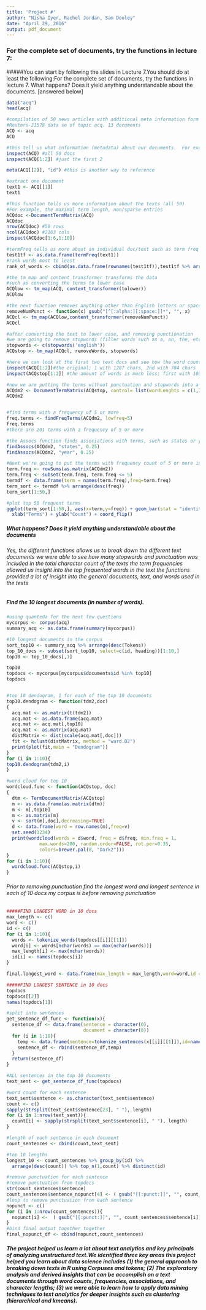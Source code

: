```yaml
---
title: 'Project #'
author: "Nisha Iyer, Rachel Jordan, Sam Dooley"
date: "April 29, 2016"
output: pdf_document
---
```


### For the complete set of documents, try the functions in lecture 7:

#####You can start by following the slides in Lecture 7.You should do at least the following:For the complete set of documents, try the functions in lecture 7. What happens? Does it yield anything understandable about the documents. [answered below]
```r
data("acq")
head(acq)

#compilation of 50 news articles with additional meta information form the 
#Reuters-21578 data se of topic acq. 13 documents
ACQ <- acq
ACQ

#this tell us what information (metadata) about our documents.  For example, how many chars are within each doc. 
inspect(ACQ) #all 50 docs
inspect(ACQ[1:2]) #just the first 2

meta(ACQ[[2]], "id") #this is another way to reference

#extract one document
text1 <- ACQ[[1]]
text1

#This function tells us more information about the texts (all 50)
#For example, the maximal term length, non/sparse entries 
ACQdoc <-DocumentTermMatrix(ACQ)
ACQdoc
nrow(ACQdoc) #50 rows
ncol(ACQdoc) #2103 cols
inspect(ACQdoc[1:6,1:10])

#termFreq tells us more about an individual doc/text such as term freq within the doc
test1tf <- as.data.frame(termFreq(text1))
#rank words most to least
rank_of_words <- cbind(as.data.frame(rownames(test1tf)),test1tf %>% arrange(desc(termFreq(text1))))

#the tm_map and content_transformer transforms the data 
#such as converting the terms to lower case
ACQlow <- tm_map(ACQ, content_transformer(tolower))
ACQlow

#the next function removes anything other than English letters or spaces 
removeNumPunct <- function(x) gsub("[^[:alpha:][:space:]]*", "", x)
ACQcl <- tm_map(ACQlow,content_transformer(removeNumPunct))
ACQcl

#after converting the text to lower case, and removing punctionation 
#we are going to remove stopwords (filler words such as a, an, the, etc.)
stopwords <- c(stopwords('english'))
ACQstop <- tm_map(ACQcl, removeWords, stopwords)

#here we can look at the first two text docs and see how the word count (char) differs
inspect(ACQ[1:2])#the original; 1 with 1287 chars, 2nd with 784 chars
inspect(ACQstop[1:2]) #the amount of words is much less; first with 1030 chars, second with 620 chars

#now we are putting the terms without punctuation and stopwords into a matrix
ACQdm2 <- DocumentTermMatrix(ACQstop, control= list(wordLenghts = c(1,Inf)))
ACQdm2


#find terms with a frequency of 5 or more
freq.terms <- findFreqTerms(ACQdm2, lowfreq=5)
freq.terms
#there are 201 terms with a frequency of 5 or more

#the Assocs function finds associations with terms, such as states or year
findAssocs(ACQdm2, "states", 0.25)
findAssocs(ACQdm2, "year", 0.25)

#Next we're going to put the terms with frequency count of 5 or more into a dataframe
term.freq <- rowSums(as.matrix(ACQdm2))
term.freq <- subset(term.freq, term.freq <= 5)
termdf <- data.frame(term = names(term.freq),freq=term.freq)
term_sort <- termdf %>% arrange(desc(freq))
term_sort[1:50,]

#plot top 50 frequent terms
ggplot(term_sort[1:50,], aes(x=term,y=freq)) + geom_bar(stat = "identity") + 
  xlab("Terms") + ylab("Count") + coord_flip()
```
##### What happens? Does it yield anything understandable about the documents 
###### Yes, the different functions allows us to break down the different text documents we were able to see how many stopwords and punctuation was included in the total character count of the texts the term frequencies allowed us insight into the top frequented words in the text the functions provided a lot of insight into the general documents, text, and words used in the texts

##### Find the 10 longest documents (in number of words).  
```r
#using quanteda for the next few questions
mycorpus <- corpus(acq)
summary_acq <- as.data.frame(summary(mycorpus))

#10 longest documents in the corpus
sort_top10 <- summary_acq %>% arrange(desc(Tokens))
top_10_docs <- subset(sort_top10, select=c(id, heading))[1:10,]
top10 <- top_10_docs[,1]

top10
topdocs <- mycorpus[mycorpus$documents$id %in% top10]
topdocs


#top 10 dendogram, 1 for each of the top 10 documents
top10.dendogram <- function(tdm2,doc)
{
  acq.mat <- as.matrix(t(tdm2))
  acq.mat <- as.data.frame(acq.mat)
  acq.mat <- acq.mat[,top10]
  acq.mat <- as.matrix(acq.mat)
  distMatrix <- dist(scale(acq.mat[,doc]))
  fit <- hclust(distMatrix, method = "ward.D2")
  print(plot(fit,main = "Dendogram"))
}
for (i in 1:10){
top10.dendogram(tdm2,i)
}

#word cloud for top 10
wordcloud.func <- function(ACQstop, doc)
{
  dtm <- TermDocumentMatrix(ACQstop)
  m <- as.data.frame(as.matrix(dtm))
  m <- m[,top10]
  m <- as.matrix(m)
  v <- sort(m[,doc],decreasing=TRUE)
  d <- data.frame(word = row.names(m),freq=v)
  set.seed(1234)
  print(wordcloud(words = d$word, freq = d$freq, min.freq = 1,
            max.words=200, random.order=FALSE, rot.per=0.35, 
            colors=brewer.pal(8, "Dark2")))
}
for (i in 1:10){
  wordcloud.func(ACQstop,i)
}
```

###### Prior to removing punctuation find the longest word and longest sentence in each of 10 docs my corpus is before removing punctuation

```r
#####FIND LONGEST WORD in 10 docs
max_length <- c()
word <- c()
id <- c()
for (i in 1:10){
  words <- tokenize_words(topdocs[[i]][[1]])
  word[i] <- words[nchar(words) == max(nchar(words))]
  max_length[i] <- max(nchar(words))
  id[i] <- names(topdocs[i])
}

final.longest_word <- data.frame(max_length = max_length,word=word,id = id)

#####FIND LONGEST SENTENCE in 10 docs
topdocs
topdocs[[2]]
names(topdocs[1])

#split into sentences
get_sentence_df_func <- function(x){
  sentence_df <- data.frame(sentence = character(0),
                            document = character(0))
  for (i in 1:10){
    temp <- data.frame(sentence=tokenize_sentences(x[[i]][[1]]),id=names(x[i]))
    sentence_df <- rbind(sentence_df,temp)
  }
  return(sentence_df)
}

#ALL sentences in the top 10 documents 
text_sent <- get_sentence_df_func(topdocs)

#word count for each sentence
text_sent$sentence <- as.character(text_sent$sentence)
count <- c()
sapply(strsplit(text_sent$sentence[23], " "), length)
for (i in 1:nrow(text_sent)){
  count[i] <- sapply(strsplit(text_sent$sentence[i], " "), length)
}

#length of each sentence in each document
count_sentences <- cbind(count,text_sent)

#top 10 lengths 
longest_10 <- count_sentences %>% group_by(id) %>% 
  arrange(desc(count)) %>% top_n(1,count) %>% distinct(id)

#remove punctuation for each sentence
#remove punctuation from topdocs
str(count_sentences$sentence)
count_sentences$sentence_nopunct[4] <- ( gsub("[[:punct:]]", "", count_sentences$sentence[4]) )
#loop to remove punctuation from each sentence
nopunct <- c()
for (i in 1:nrow(count_sentences)){
  nopunct[i] <-  ( gsub("[[:punct:]]", "", count_sentences$sentence[i]) )
}
#bind final output together together
final_nopunct_df <- cbind(nopunct,count_sentences)
```
##### The project helped us learn a lot about text analytics and key principals of analyzing unstructured text.We identified three key areas this project helped you learn about data science includes (1) the general approach to breaking down texts in R using Corpuses and tokens; (2) The exploratory analysis and derived insights that can be accomplish on a text documents through word counts, frequencies, associations, and character lengths; (3) we were able to learn how to apply data mining techniques to text analytics for deeper insights such as clustering (hierarchical and kmeans). 



